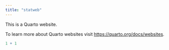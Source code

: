 ```yaml
---
title: "statweb"
---
```


This is a Quarto website.

To learn more about Quarto websites visit <https://quarto.org/docs/websites>.

```r
1 + 1
```
